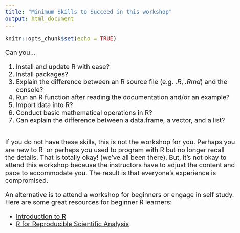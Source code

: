 ```yaml
---
title: "Minimum Skills to Succeed in this workshop"
output: html_document
---
```


```r
knitr::opts_chunk$set(echo = TRUE)
```
<style type="text/css">

body{ /* Normal  */
      font-size: 20px;
  }
</style>

Can you...

1. Install and update R with ease?   
1. Install packages?   
1. Explain the difference between an R source file (e.g. *.R*, *.Rmd*) and the console?   
1. Run an R function after reading the documentation and/or an example?   
1. Import data into R?   
1. Conduct basic mathematical operations in R?   
1. Can explain the difference between a data.frame, a vector, and a list?  

<br>
If you do not have these skills, this is not the workshop for you. Perhaps you are new to R \ or perhaps you used to program with R but no longer recall the details. That is totally okay! (we've all been there). But, it's not okay to attend this workshop because the instructors have to adjust the content and pace to accommodate you. The result is that everyone's experience is compromised. 

An alternative is to attend a workshop for beginners or engage in self study. Here are some great resources for beginner R learners:

* [Introduction to R](https://datacarpentry.org/R-ecology-lesson/01-intro-to-r.html)
* [R for Reproducible Scientific Analysis](https://swcarpentry.github.io/r-novice-gapminder/)

